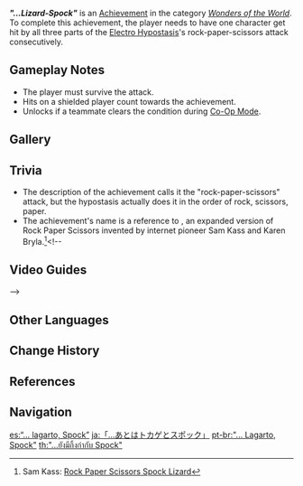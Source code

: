 {{Achievement Infobox
|id           = 82076
|order id     = 2076
|category     = Wonders of the World
|description  = Have one character get hit by all three parts of the [[Electro Hypostasis|rock-paper-scissors attack]] consecutively.
|requirements = 
|primogems    = 5
|tracking     = 
|hidden       = 1
|topic        = Electro Hypostasis
|type         = Boss
}}
'''''"...Lizard-Spock"''''' is an [[Achievement]] in the category ''[[Wonders of the World]]''. To complete this achievement, the player needs to have one character get hit by all three parts of the [[Electro Hypostasis]]'s rock-paper-scissors attack consecutively.

==Gameplay Notes==
* The player must survive the attack.
*Hits on a shielded player count towards the achievement.
* Unlocks if a teammate clears the condition during [[Co-Op Mode]].

==Gallery==
{{Preview
|file=Electro Hypostasis Rock Scissors Paper
|caption=The rock-scissors-paper attack (without getting hit)
}}

==Trivia==
* The description of the achievement calls it the "rock-paper-scissors" attack, but the hypostasis actually does it in the order of rock, scissors, paper.
* The achievement's name is a reference to {{w|Rock-paper-scissors-lizard-Spock}}, an expanded version of Rock Paper Scissors invented by internet pioneer Sam Kass and Karen Bryla.<ref>Sam Kass: [http://www.samkass.com/theories/RPSSL.html Rock Paper Scissors Spock Lizard]</ref><!--
==Video Guides==
{{EVT
|video1   = 
|caption1 = 
}}
-->

==Other Languages==
{{Other Languages
|en      = "...Lizard-Spock"
|zhs     = 「…还有蜥蜴和斯波克」
|zhs_rm  = "...Háiyǒu Xīyì hé Sībōkè"
|zht     = 「…還有蜥蜴和斯波克」
|zht_rm  = "...Háiyǒu Xīyì hàn Sībōkè"
|zh_tl   = "...Then Comes Lizard and Spock"
|ja      = 「…あとはトカゲとスポック」
|ja_rm   = "...Ato wa Tokage to Supokku"
|ja_tl   = "...Then Comes Lizard and Spock"
|ko      = 「…도마뱀이랑 스팍도 추가해」
|ko_rm   = "...Domabaem-irang Seupak-do chuga hae"
|ko_tl   = "...Add Lizard and Spock"
|es      = “...&nbsp;lagarto, Spock”
|es_tl   = "...Lizard, Spock"
|fr      = ...&nbsp;Lézard, Spock.
|fr_tl   = ...Lizard, Spock.
|ru      = «...ящерица, Спок»
|ru_tl   = "...Lizard, Spock"
|th      = "...ยังมีกิ้งก่ากับ Spock"
|th_rm   = "...Yang Mi Kingka Kap Spock"
|th_tl   = "...There're Lizard and Spock"
|vi      = "...Lizard-Spock"
|de      = „Echse und Spock“
|de_tl   = "Lizard and Spock"
|id      = "...&nbsp;Kadal-Spock"
|id_tl   = "...Lizard-Spock"
|pt      = "...&nbsp;Lagarto, Spock"
|pt_tl   = "...Lizard, Spock"
|tr      = Taş, Kağıt, Makas, Kertenkele, Spock
|tr_tl   = Rock, Paper, Scissors, Lizard, Spock
|it      = ...Lizard, Spock
}}

==Change History==
{{Change History|1.3}}

==References==
{{Reflist}}

==Navigation==
{{Achievement Navbox|Wonders of the World|Boss}}

[[es:“... lagarto, Spock”]]
[[ja:「…あとはトカゲとスポック」]]
[[pt-br:"... Lagarto, Spock"]]
[[th:"...ยังมีกิ้งก่ากับ Spock"]]